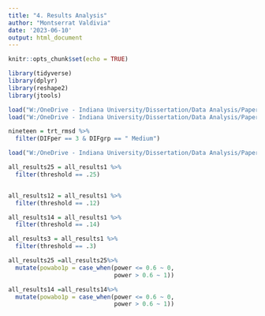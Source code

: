---
title: "4. Results Analysis"
author: "Montserrat Valdivia"
date: '2023-06-10'
output: html_document
---

```{r setup, include=FALSE}
knitr::opts_chunk$set(echo = TRUE)
```

```{r}
library(tidyverse)
library(dplyr)
library(reshape2)
library(jtools)
```

```{r}
load("W:/OneDrive - Indiana University/Dissertation/Data Analysis/Paper 3/Results/irt_rmsd_tam.RData")
load("W:/OneDrive - Indiana University/Dissertation/Data Analysis/Paper 3/Results/trt_rmsd.RData")
```

```{r}
nineteen = trt_rmsd %>%
  filter(DIFper == 3 & DIFgrp == " Medium") 
```


```{r}
load("W:/OneDrive - Indiana University/Dissertation/Data Analysis/Paper 3/ave_results.RData")
```


```{r}
all_results25 = all_results1 %>%
  filter(threshold == .25)


all_results12 = all_results1 %>%
  filter(threshold == .12)

all_results14 = all_results1 %>%
  filter(threshold == .14)

all_results3 = all_results1 %>%
  filter(threshold == .3)

all_results25 =all_results25%>%
  mutate(powabo1p = case_when(power <= 0.6 ~ 0,
                              power > 0.6 ~ 1))

all_results14 =all_results14%>%
  mutate(powabo1p = case_when(power <= 0.6 ~ 0,
                              power > 0.6 ~ 1))

```
